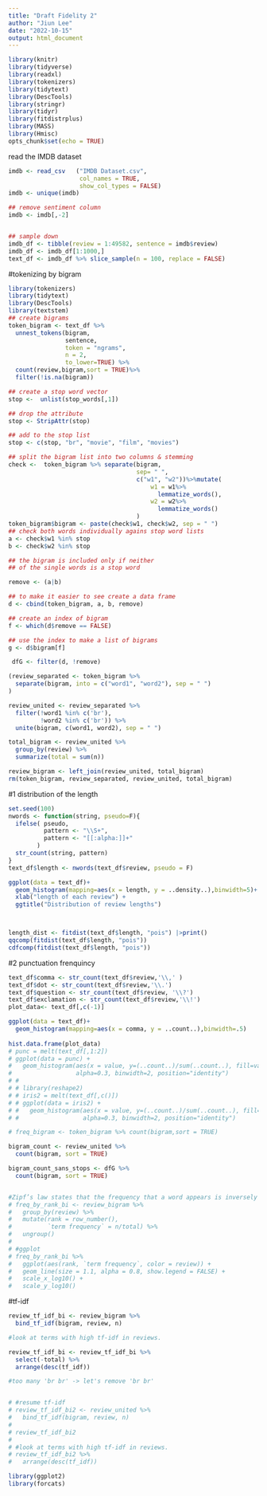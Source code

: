 ```yaml
---
title: "Draft Fidelity 2"
author: "Jiun Lee"
date: "2022-10-15"
output: html_document
---
```


```r
library(knitr)
library(tidyverse)
library(readxl)
library(tokenizers)
library(tidytext)
library(DescTools)
library(stringr)
library(tidyr)
library(fitdistrplus)
library(MASS)
library(Hmisc)
opts_chunk$set(echo = TRUE)
```

read the IMDB dataset

```r
imdb <- read_csv   ("IMDB Dataset.csv", 
                    col_names = TRUE,
                    show_col_types = FALSE)
imdb <- unique(imdb)

## remove sentiment column
imdb <- imdb[,-2]


## sample down
imdb_df <- tibble(review = 1:49582, sentence = imdb$review)
imdb_df <- imdb_df[1:1000,]
text_df <- imdb_df %>% slice_sample(n = 100, replace = FALSE)
```


#tokenizing by bigram

```r
library(tokenizers)
library(tidytext)
library(DescTools)
library(textstem)
## create bigrams
token_bigram <- text_df %>% 
  unnest_tokens(bigram, 
                sentence, 
                token = "ngrams",
                n = 2,
                to_lower=TRUE) %>%
  count(review,bigram,sort = TRUE)%>%
  filter(!is.na(bigram))

## create a stop word vector
stop <-  unlist(stop_words[,1])

## drop the attribute
stop <- StripAttr(stop)

## add to the stop list
stop <- c(stop, "br", "movie", "film", "movies")

## split the bigram list into two columns & stemming
check <-  token_bigram %>% separate(bigram, 
                                    sep= " ", 
                                    c("w1", "w2"))%>%mutate(
                                        w1 = w1%>%
                                          lemmatize_words(),
                                        w2 = w2%>%
                                          lemmatize_words()
                                    )
token_bigram$bigram <- paste(check$w1, check$w2, sep = " ")
## check both words individually agains stop word lists
a <- check$w1 %in% stop
b <- check$w2 %in% stop

## the bigram is included only if neither 
## of the single words is a stop word

remove <- (a|b)

## to make it easier to see create a data frame
d <- cbind(token_bigram, a, b, remove)

## create an index of bigram
f <- which(d$remove == FALSE)

## use the index to make a list of bigrams
g <- d$bigram[f]

 dfG <- filter(d, !remove)
```


```r
(review_separated <- token_bigram %>%  
  separate(bigram, into = c("word1", "word2"), sep = " ")
)

review_united <- review_separated %>%
  filter(!word1 %in% c('br'),
         !word2 %in% c('br')) %>%
  unite(bigram, c(word1, word2), sep = " ")

total_bigram <- review_united %>%
  group_by(review) %>%
  summarize(total = sum(n))

review_bigram <- left_join(review_united, total_bigram)
rm(token_bigram, review_separated, review_united, total_bigram)
```

#1 distribution of the length
```r
set.seed(100)
nwords <- function(string, pseudo=F){
  ifelse( pseudo, 
          pattern <- "\\S+", 
          pattern <- "[[:alpha:]]+" 
        )
  str_count(string, pattern)
}
text_df$length <- nwords(text_df$review, pseudo = F)

ggplot(data = text_df)+
  geom_histogram(mapping=aes(x = length, y = ..density..),binwidth=5)+
  xlab("length of each review") +
  ggtitle("Distribution of review lengths")



length_dist <- fitdist(text_df$length, "pois") |>print()
qqcomp(fitdist(text_df$length, "pois"))
cdfcomp(fitdist(text_df$length, "pois"))


```


#2 punctuation frenquincy
```r
text_df$comma <- str_count(text_df$review,'\\,' )
text_df$dot <- str_count(text_df$review,'\\.')
text_df$question <- str_count(text_df$review, '\\?')
text_df$exclamation <- str_count(text_df$review,'\\!')
plot_data<- text_df[,c(-1)]

ggplot(data = text_df)+
  geom_histogram(mapping=aes(x = comma, y = ..count..),binwidth=.5)
  
hist.data.frame(plot_data)
# punc = melt(text_df[,1:2])
# ggplot(data = punc) +
#   geom_histogram(aes(x = value, y=(..count..)/sum(..count..), fill=variable), 
#                  alpha=0.3, binwidth=2, position="identity")
# # 
# # library(reshape2)
# # iris2 = melt(text_df[,c()])
# # ggplot(data = iris2) +
# #   geom_histogram(aes(x = value, y=(..count..)/sum(..count..), fill=variable), 
# #                  alpha=0.3, binwidth=2, position="identity")
```



```r

# freq_bigram <- token_bigram %>% count(bigram,sort = TRUE)

bigram_count <- review_united %>%
  count(bigram, sort = TRUE)

bigram_count_sans_stops <- dfG %>%
  count(bigram, sort = TRUE)


#Zipf’s law states that the frequency that a word appears is inversely proportional to its rank.
# freq_by_rank_bi <- review_bigram %>% 
#   group_by(review) %>% 
#   mutate(rank = row_number(), 
#          `term frequency` = n/total) %>%
#   ungroup()
# 
# #ggplot
# freq_by_rank_bi %>% 
#   ggplot(aes(rank, `term frequency`, color = review)) + 
#   geom_line(size = 1.1, alpha = 0.8, show.legend = FALSE) + 
#   scale_x_log10() +
#   scale_y_log10()
```

#tf-idf
```r
review_tf_idf_bi <- review_bigram %>%
  bind_tf_idf(bigram, review, n)

#look at terms with high tf-idf in reviews.

review_tf_idf_bi <- review_tf_idf_bi %>%
  select(-total) %>%
  arrange(desc(tf_idf))

#too many 'br br' -> let's remove 'br br'


# #resume tf-idf
# review_tf_idf_bi2 <- review_united %>%
#   bind_tf_idf(bigram, review, n)
# 
# review_tf_idf_bi2 
# 
# #look at terms with high tf-idf in reviews.
# review_tf_idf_bi2 %>%
#   arrange(desc(tf_idf))

library(ggplot2)
library(forcats)


```

```r


```
